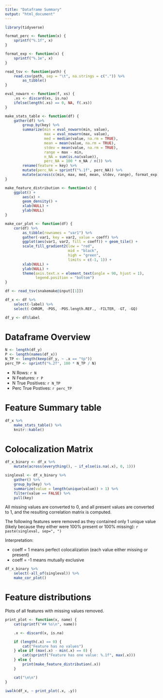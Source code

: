```yaml
---
title: "Dataframe Summary"
output: "html_document"
---
```


```r
library(tidyverse)

format_perc <- function(x) {
    sprintf("%.1f", x)
}

format_exp <- function(x) {
    sprintf("%.1e", x)
}

read_tsv <- function(path) {
    read.csv(path, sep = "\t", na.strings = c(".")) %>%
        as_tibble()
}

eval_nowarn <- function(f, xs) {
    .xs <- discard(xs, is.na)
    ifelse(length(.xs) == 0, NA, f(.xs))
}

make_stats_table <- function(df) {
    gather(df) %>%
        group_by(key) %>%
        summarize(min = eval_nowarn(min, value),
                  max = eval_nowarn(max, value),
                  med = median(value, na.rm = TRUE),
                  mean = mean(value, na.rm = TRUE),
                  stdev = mean(value, na.rm = TRUE),
                  range = max - min,
                  n_NA = sum(is.na(value)),
                  perc_NA = 100 * n_NA / n()) %>%
        rename(feature = key) %>%
        mutate(perc_NA = sprintf("%.1f", perc_NA)) %>%
        mutate(across(c(min, max, med, mean, stdev, range), format_exp))
}

make_feature_distribution <- function(x) {
    ggplot() +
        aes(x) +
        geom_density() +
        xlab(NULL) +
        ylab(NULL)
}

make_cor_plot <- function(df) {
    cor(df) %>%
        as_tibble(rownames = "var1") %>%
        gather(-var1, key = var2, value = coeff) %>%
        ggplot(aes(var1, var2, fill = coeff)) + geom_tile() +
        scale_fill_gradient2(low = "red",
                             mid = "black",
                             high = "green",
                             limits = c(-1, 1)) +
        xlab(NULL) +
        ylab(NULL) +
        theme(axis.text.x = element_text(angle = 90, hjust = 1),
              legend.position = "bottom")
}

df <- read_tsv(snakemake@input[[1]])

df_x <- df %>%
    select(-label) %>%
    select(-CHROM, -POS, -POS.length.REF., -FILTER, -GT, -GQ)

df_y <- df$label

```

# Dataframe Overview

```r
N <- length(df_y)
P <- length(names(df_x))
N_TP <- length(keep(df_y, ~ .x == "tp"))
perc_TP <- sprintf("%.2f", 100 * N_TP / N)
```

* N Rows: `r N`
* N Features: `r P`
* N True Positives: `r N_TP`
* Perc True Postives: `r perc_TP`

# Feature Summary table

```r

df_x %>%
    make_stats_table() %>%
    knitr::kable()

```

# Colocalization Matrix

```r

df_x_binary <- df_x %>%
    mutate(across(everything(), ~ if_else(is.na(.x), 0, 1)))

singleval <- df_x_binary %>%
    gather() %>%
    group_by(key) %>%
    summarize(value = length(unique(value)) > 1) %>%
    filter(value == FALSE) %>%
    pull(key)

```

All missing values are converted to 0, and all present values are converted to
1, and the resulting correlation matrix is computed.

The following features were removed as they contained only 1 unique value
(likely because they either were 100% present or 100% missing): 
`r paste(singleval, sep=", ")`

Interpretation:

- coeff = 1 means perfect colocalization (each value either missing or present)
- coeff = -1 means mutually exclusive


```r

df_x_binary %>%
    select(-all_of(singleval)) %>%
    make_cor_plot()

```

# Feature distributions

Plots of all features with missing values removed.

```r

print_plot <- function(x, name) {
    cat(sprintf("## %s\n", name))

    .x <- discard(x, is.na)

    if (length(.x) == 0) {
        cat("Feature has no values")
    } else if (max(.x) - min(.x) == 0) {
        cat(sprintf("Feature has one value: %.1f", max(.x)))
    } else {
        print(make_feature_distribution(.x))
    }

    cat("\n\n")
}

iwalk(df_x, ~ print_plot(.x, .y))

```

